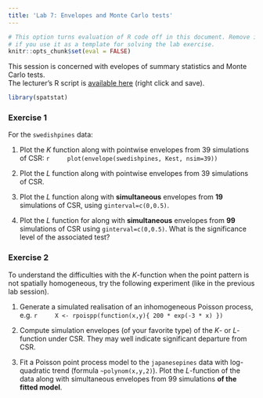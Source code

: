 ```yaml
---
title: 'Lab 7: Envelopes and Monte Carlo tests'
---
```


```r
# This option turns evaluation of R code off in this document. Remove it
# if you use it as a template for solving the lab exercise.
knitr::opts_chunk$set(eval = FALSE)
```

This session is concerned with evelopes of summary statistics and Monte Carlo tests.  
The lecturer's R script is [available here](https://raw.githubusercontent.com/spatstat/testWorkshop/master/Scripts/script07.R) (right click and save).

```r
library(spatstat)
```

### Exercise 1

For the `swedishpines` data:

1.  Plot the $K$ function along with pointwise envelopes from 39
    simulations of CSR:
    ```r
    plot(envelope(swedishpines, Kest, nsim=39))
    ```

2.  Plot the $L$ function along with pointwise envelopes from 39
    simulations of CSR.

3.  Plot the $L$ function along with **simultaneous**
    envelopes from **19** simulations of CSR, using
    `ginterval=c(0,0.5)`.

4.  Plot the $L$ function for along with
    **simultaneous** envelopes from **99**
    simulations of CSR using `ginterval=c(0,0.5)`. What
    is the significance level of the associated test?

### Exercise 2

To understand the difficulties with the $K$-function when the point
pattern is not spatially homogeneous, try the following experiment
(like in the previous lab session).

1.  Generate a simulated realisation of an inhomogeneous Poisson
    process, e.g.
    ```r
    X <- rpoispp(function(x,y){ 200 * exp(-3 * x) })
    ```

2.  Compute simulation envelopes (of your favorite type) of the $K$-
    or $L$-function under CSR. They may well indicate significant
    departure from CSR.

3.  Fit a Poisson point process model to the `japanesepines`
    data with log-quadratic trend (formula `~polynom(x,y,2)`). Plot the
    $L$-function of the data along with simultaneous envelopes from 99
    simulations **of the fitted model**.
